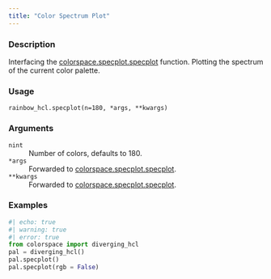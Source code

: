 ```yaml
---
title: "Color Spectrum Plot"
---
```


### Description

Interfacing the [colorspace.specplot.specplot](colorspace.specplot.specplot.qmd) function.
Plotting the spectrum of the current color palette.

### Usage

<pre><code class='language-python'>rainbow_hcl.specplot(n=180, *args, **kwargs)</code></pre>

### Arguments

<dl class="pyp-list param-list">
  <dt style = "white-space: nowrap; font-family: monospace; vertical-align: top">
   <code id="colorspace.palettes.rainbow_hcl.specplot:n">n</code><code class="argument-class">int</code>
  </dt>
 <dd>Number of colors, defaults to 180.</dd>
  <dt style = "white-space: nowrap; font-family: monospace; vertical-align: top">
   <code id="colorspace.palettes.rainbow_hcl.specplot:*args">*args</code>
  </dt>
 <dd>Forwarded to [colorspace.specplot.specplot](colorspace.specplot.specplot.qmd).</dd>
  <dt style = "white-space: nowrap; font-family: monospace; vertical-align: top">
   <code id="colorspace.palettes.rainbow_hcl.specplot:**kwargs">**kwargs</code>
  </dt>
 <dd>Forwarded to [colorspace.specplot.specplot](colorspace.specplot.specplot.qmd).</dd>
</dl>

### Examples

```python
#| echo: true
#| warning: true
#| error: true
from colorspace import diverging_hcl
pal = diverging_hcl()
pal.specplot()
pal.specplot(rgb = False)
```



